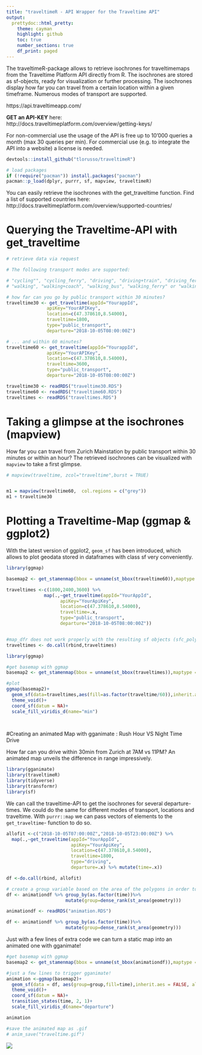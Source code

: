 ```yaml
---
title: "traveltimeR - API Wrapper for the Traveltime API"
output: 
  prettydoc::html_pretty:
    theme: cayman
    highlight: github
    toc: true 
    number_sections: true 
    df_print: paged
---
```


The traveltimeR-package allows to retrieve isochrones for traveltimemaps from the Traveltime Platform API directly from R. The isochrones are stored as sf-objects, ready for visualization or further processing. The isochrones display how far you can travel from a certain location within a given timeframe. Numerous modes of transport are supported.

https://api.traveltimeapp.com/

__GET an API-KEY__ here: http://docs.traveltimeplatform.com/overview/getting-keys/

For non-commercial use the usage of the API is free up to 10'000 queries a month (max 30 queries per min). For commercial use (e.g. to integrate the API into a website) a license is needed. 


```r
devtools::install_github("tlorusso/traveltimeR")

# load packages
if (!require("pacman")) install.packages("pacman")
pacman::p_load(dplyr, purrr, sf, mapview, traveltimeR)

```

You can easily retrieve the isochrones with the get_traveltime function. Find a list of supported countries here: http://docs.traveltimeplatform.com/overview/supported-countries/

# Querying the Traveltime-API with get_traveltime
```r
# retrieve data via request 

# The following transport modes are supported:

# "cycling"", "cycling_ferry", "driving", "driving+train", "driving_ferry", "public_transport", 
# "walking", "walking+coach", "walking_bus", "walking_ferry" or "walking_train".

# how far can you go by public transport within 30 minutes?
traveltime30 <- get_traveltime(appId="YourappId",
               apiKey="YourAPIKey",
               location=c(47.378610,8.54000),
               traveltime=1800,
               type="public_transport",
               departure="2018-10-05T08:00:00Z")

# ... and within 60 minutes?
traveltime60 <- get_traveltime(appId="YourappId",
               apiKey="YourAPIKey",
               location=c(47.378610,8.54000),
               traveltime=3600,
               type="public_transport",
               departure="2018-10-05T08:00:00Z")

```

```r
traveltime30 <- readRDS("traveltime30.RDS")
traveltime60 <- readRDS("traveltime60.RDS")
traveltimes <- readRDS("traveltimes.RDS")
```

# Taking a glimpse at the isochrones (mapview)

How far you can travel from Zurich Mainstation by public transport within 30 minutes or within an hour? The retrieved isochrones can be visualized with `mapview` to take a first glimpse. 

```r

# mapview(traveltime, zcol="traveltime",burst = TRUE)


m1 = mapview(traveltime60,  col.regions = c("grey"))
m1 + traveltime30


```


# Plotting a Traveltime-Map (ggmap & ggplot2)

With the latest version of ggplot2, `geom_sf` has been introduced, which allows to plot geodata stored in dataframes with class sf very conveniently.

```r

library(ggmap)

basemap2 <- get_stamenmap(bbox = unname(st_bbox(traveltime60)),maptype = "toner-hybrid")

traveltimes <-c(1800,2400,3600) %>% 
              map(.,~get_traveltime(appId="YourAppId",
                    apiKey="YourApiKey",
                    location=c(47.378610,8.54000),
                    traveltime=.x,
                    type="public_transport",
                    departure="2018-10-05T08:00:00Z"))


#map_dfr does not work properly with the resulting sf objects (sfc_polygons)
traveltimes <- do.call(rbind,traveltimes)
```


```r
library(ggmap)

#get basemap with ggmap
basemap2 <- get_stamenmap(bbox = unname(st_bbox(traveltimes)),maptype = "toner-hybrid")

#plot
ggmap(basemap2)+
  geom_sf(data=traveltimes,aes(fill=as.factor(traveltime/60)),inherit.aes = FALSE, colour=NA, alpha=0.4)+
  theme_void()+
  coord_sf(datum = NA)+
  scale_fill_viridis_d(name="min")

  
```

#Creating an animated Map with gganimate : Rush Hour VS Night Time Drive

How far can you drive within 30min from Zurich at 7AM vs 11PM? An animated map unveils the difference in range impressively.

```r

library(gganimate)
library(traveltimeR)
library(tidyverse)
library(transformr)
library(sf)

```

We can call the traveltime-API to get the isochrones for several departure-times. We could do the same for different modes of transport, locations and traveltime. With `purrr::map` we can pass vectors of elements to the `get_traveltime`- function to do so. 
```r
allofit <-c("2018-10-05T07:00:00Z","2018-10-05T23:00:00Z") %>%
  map(.,~get_traveltime(appId="YourAppId",
                        apiKey="YourApiKey",
                        location=c(47.378610,8.54000),
                        traveltime=1800,
                        type="driving",
                        departure=.x) %>% mutate(time=.x))

df <-do.call(rbind, allofit)

# create a group variable based on the area of the polygons in order to assure a smooth transformation
df <- animationdf %>% group_by(as.factor(time))%>% 
                      mutate(group=dense_rank(st_area(geometry)))
```

```r
animationdf <- readRDS("animation.RDS")

df <- animationdf %>% group_by(as.factor(time))%>% 
                      mutate(group=dense_rank(st_area(geometry)))
```

Just with a few lines of extra code we can turn a static map into an animated one with gganimate!
```r
#get basemap with ggmap
basemap2 <- get_stamenmap(bbox = unname(st_bbox(animationdf)),maptype = "toner-hybrid")

#just a few lines to trigger gganimate!
animation <-ggmap(basemap2)+
  geom_sf(data = df, aes(group=group,fill=time),inherit.aes = FALSE, alpha=0.4, colour=NA)  +
  theme_void()+
  coord_sf(datum = NA)+
  transition_states(time, 2, 1)+
  scale_fill_viridis_d(name="departure")

animation

#save the animated map as .gif
# anim_save("traveltime.gif")

```
![](traveltime.gif)




